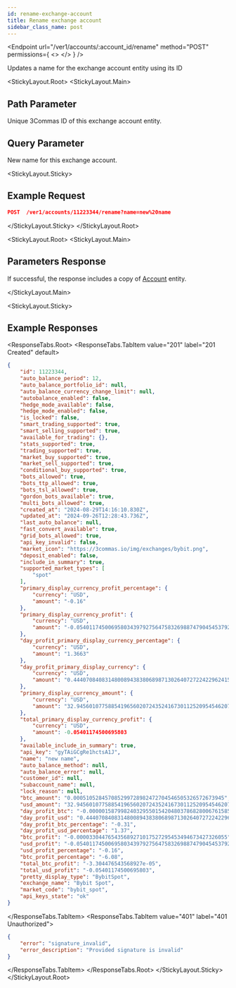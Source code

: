 ```yaml
---
id: rename-exchange-account
title: Rename exchange account
sidebar_class_name: post
---
```




<Endpoint
  url="/ver1/accounts/:account_id/rename"
  method="POST"
  permissions={
    <>
      <Permission title="Permission" description="ACCOUNTS_READ" />
      <Permission title="Security" description="SIGNED" />
    </>
  }
/>

Updates a name for the exchange account entity using its ID

<StickyLayout.Root>
<StickyLayout.Main>

## Path Parameter

<ApiParam name='account_id' type='integer' id="account_id" required>
    Unique 3Commas ID of this exchange account entity.
</ApiParam>

## Query Parameter

<ApiParam name='name' type='integer' id="name" required>
    New name for this exchange account.
</ApiParam>
</StickyLayout.Main>

<StickyLayout.Sticky>
## Example Request

```json
POST  /ver1/accounts/11223344/rename?name=new%20name
```
</StickyLayout.Sticky>
</StickyLayout.Root>

<StickyLayout.Root>
<StickyLayout.Main>

## Parameters Response

If successful, the response includes a copy of [Account](0.%20Account%20entity.mdx) entity.

</StickyLayout.Main>


<StickyLayout.Sticky>
## Example Responses

<ResponseTabs.Root>
<ResponseTabs.TabItem value="201" label="201 Created" default>

```json
{
    "id": 11223344,
    "auto_balance_period": 12,
    "auto_balance_portfolio_id": null,
    "auto_balance_currency_change_limit": null,
    "autobalance_enabled": false,
    "hedge_mode_available": false,
    "hedge_mode_enabled": false,
    "is_locked": false,
    "smart_trading_supported": true,
    "smart_selling_supported": true,
    "available_for_trading": {},
    "stats_supported": true,
    "trading_supported": true,
    "market_buy_supported": true,
    "market_sell_supported": true,
    "conditional_buy_supported": true,
    "bots_allowed": true,
    "bots_ttp_allowed": true,
    "bots_tsl_allowed": true,
    "gordon_bots_available": true,
    "multi_bots_allowed": true,
    "created_at": "2024-08-29T14:16:10.830Z",
    "updated_at": "2024-09-26T12:28:43.736Z",
    "last_auto_balance": null,
    "fast_convert_available": true,
    "grid_bots_allowed": true,
    "api_key_invalid": false,
    "market_icon": "https://3commas.io/img/exchanges/bybit.png",
    "deposit_enabled": false,
    "include_in_summary": true,
    "supported_market_types": [
        "spot"
    ],
    "primary_display_currency_profit_percentage": {
        "currency": "USD",
        "amount": "-0.16"
    },
    "primary_display_currency_profit": {
        "currency": "USD",
        "amount": "-0.05401174500695803439792756475832698874790454537925"
    },
    "day_profit_primary_display_currency_percentage": {
        "currency": "USD",
        "amount": "1.3663"
    },
    "day_profit_primary_display_currency": {
        "currency": "USD",
        "amount": "0.44407084083148008943838068987130264072722422962415"
    },
    "primary_display_currency_amount": {
        "currency": "USD",
        "amount": "32.94560107758854196560207243524167301125209545462075"
    },
    "total_primary_display_currency_profit": {
        "currency": "USD",
        "amount": -0.05401174500695803
    },
    "available_include_in_summary": true,
    "api_key": "gyTAiGCgRe1hctsA1J",
    "name": "new name",
    "auto_balance_method": null,
    "auto_balance_error": null,
    "customer_id": null,
    "subaccount_name": null,
    "lock_reason": null,
    "btc_amount": "0.000510528457085299728982472704546505326572673945",
    "usd_amount": "32.94560107758854196560207243524167301125209545462075",
    "day_profit_btc": "-0.00000158799824032955015420480378682800676158509741104",
    "day_profit_usd": "0.44407084083148008943838068987130264072722422962415",
    "day_profit_btc_percentage": "-0.31",
    "day_profit_usd_percentage": "1.37",
    "btc_profit": "-0.000033044765435689271017527295453494673427326055",
    "usd_profit": "-0.05401174500695803439792756475832698874790454537925",
    "usd_profit_percentage": "-0.16",
    "btc_profit_percentage": "-6.08",
    "total_btc_profit": "-3.304476543568927e-05",
    "total_usd_profit": "-0.05401174500695803",
    "pretty_display_type": "BybitSpot",
    "exchange_name": "Bybit Spot",
    "market_code": "bybit_spot",
    "api_keys_state": "ok"
}
```
</ResponseTabs.TabItem>
<ResponseTabs.TabItem value="401" label="401 Unauthorized">
  
```json
{
    "error": "signature_invalid",
    "error_description": "Provided signature is invalid"
}
```
  </ResponseTabs.TabItem>
    </ResponseTabs.Root>
    </StickyLayout.Sticky>
</StickyLayout.Root>
